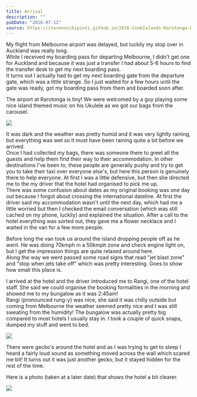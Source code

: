 ```yaml
---
title: Arrival
description: ""
pubDate: "2016-07-12"
source: https://stevenocchipinti.github.io/2016-CookIslands-Rarotonga-Blog/arrival/
---
```



My flight from Melbourne airport was delayed, but luckily my stop over in
Auckland was really long.  
While I received my boarding pass for departing Melbourne, I didn't get one for
Auckland and because it was just a transfer I had about 5-6 hours to find the
transfer desk to get my next boarding pass.  
It turns out I actually had to get my next boarding gate from the departure
gate, which was a little strange. So I just waited for a few hours until the
gate was ready, got my boarding pass from them and boarded soon after.

The airport at Rarotonga is tiny! We were welcomed by a guy playing some nice
island themed music on his Ukulele as we got our bags from the carousel.

<Img src="2016-cook-islands/day-00-airport_gnzkhz.jpg" />

It was dark and the weather was pretty humid and it was very lightly raining,
but everything was wet so it must have been raining quite a bit before we
arrived.  
Once I had collected my bags, there was someone there to greet all the guests
and help them find their way to their accommodation. In other destinations I've
been to, these people are generally pushy and try to get you to take their
taxi over everyone else's, but here this person is genuinely there to help
everyone. At first I was a little defensive, but then she directed me to the
my driver that the hotel had organised to pick me up.  
There was some confusion about dates as my original booking was one day out
because I forgot about crossing the international dateline. At first the driver
said my accommodation wasn't until the next day, which had me a little worried
but then I checked the email conversation (which was still cached on my phone,
luckily) and explained the situation. After a call to the hotel everything was
sorted out, they gave me a flower necklace and I waited in the van for a few
more people.

Before long the van took us around the island dropping people off as he went.
He was doing 70kmph in a 50kmph zone and check engine light on, but I get the
impression things are quite relaxed around here.  
Along the way we went passed some road signs that read "jet blast zone" and
"stop when jets take off" which was pretty interesting. Goes to show how small
this place is.

I arrived at the hotel and the driver introduced me to Rangi, one of the hotel
staff. She said we could organise the booking formalities in the morning and
showed me to my bungalow as it was 2:45am!  
Rangi (pronounced rung-y) was nice, she said it was chilly outside but coming
from Melbourne the weather seemed pretty nice and I was still sweating from the
humidity!
The bungalow was actually pretty big compared to most hotels I usually stay in.
I took a couple of quick snaps, dumped my stuff and went to bed.

<Img src="2016-cook-islands/day-00-selfie_toa9fa.jpg" />

There were gecko's around the hotel and as I was trying to get to sleep I heard
a fairly loud sound as something moved across the wall which scared me bit! It
turns out it was just another gecko, but it stayed hidden for the rest of the
time.

Here is a photo (taken at a later date) that shows the hotel a bit clearer.

<Img src="2016-cook-islands/day-00-hotel_y9ofbs.jpg" />
